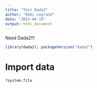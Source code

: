 ```yaml
---
title: "Test Dada2"
author: "Rémi Legrand"
date: "2023-04-19"
output: html_document
---
```


Need Dada2!!!

```r
library(dada2); packageVersion("dada2")
```


# Import data

```r
?system.file
```

